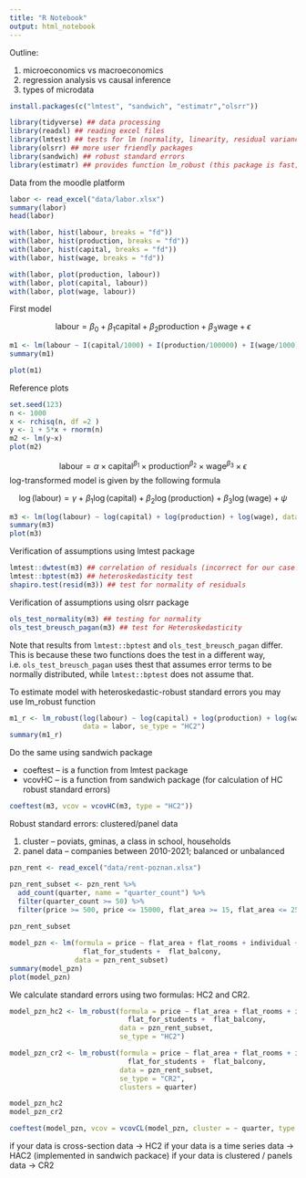 ```yaml
---
title: "R Notebook"
output: html_notebook
---
```


Outline:

1. microeconomics vs macroeconomics
2. regression analysis vs causal inference
3. types of microdata


```r
install.packages(c("lmtest", "sandwich", "estimatr","olsrr"))
```

```r
library(tidyverse) ## data processing
library(readxl) ## reading excel files
library(lmtest) ## tests for lm (normality, linearity, residual variance)
library(olsrr) ## more user friendly packages
library(sandwich) ## robust standard errors
library(estimatr) ## provides function lm_robust (this package is fast; C++)
```

Data from the moodle platform

```r
labor <- read_excel("data/labor.xlsx") 
summary(labor)
head(labor)
```
```r
with(labor, hist(labour, breaks = "fd"))
with(labor, hist(production, breaks = "fd"))
with(labor, hist(capital, breaks = "fd"))
with(labor, hist(wage, breaks = "fd"))

with(labor, plot(production, labour))
with(labor, plot(capital, labour))
with(labor, plot(wage, labour))
```

First model

$$
\text{labour} = \beta_0 + \beta_1\text{capital} + \beta_2\text{production} + \beta_3\text{wage} + \epsilon
$$

```r
m1 <- lm(labour ~ I(capital/1000) + I(production/100000) + I(wage/1000), data = labor)
summary(m1)
```
```r
plot(m1)
```
Reference plots

```r
set.seed(123)
n <- 1000
x <- rchisq(n, df =2 )
y <- 1 + 5*x + rnorm(n)
m2 <- lm(y~x)
plot(m2)
```
$$
\text{labour} = \alpha \times \text{capital}^{\beta_1} \times \text{production}^{\beta_2}\times\text{wage}^{\beta_3}\times\epsilon
$$
log-transformed model is given by the following formula

$$
\log(\text{labour}) = \gamma + \beta_1\log(\text{capital}) + \beta_2\log(\text{production}) + \beta_3\log(\text{wage}) + \psi
$$
```r
m3 <- lm(log(labour) ~ log(capital) + log(production) + log(wage), data = labor)
summary(m3)
plot(m3)
```

Verification of assumptions using lmtest package

```r
lmtest::dwtest(m3) ## correlation of residuals (incorrect for our case!!!!)
lmtest::bptest(m3) ## heteroskedasticity test 
shapiro.test(resid(m3)) ## test for normality of residuals
```

Verification of assumptions using olsrr package

```r
ols_test_normality(m3) ## testing for normality
ols_test_breusch_pagan(m3) ## test for Heteroskedasticity
```

Note that results from `lmtest::bptest` and `ols_test_breusch_pagan` differ. This is because these two functions does the test in a different way, i.e. `ols_test_breusch_pagan` uses thest that assumes error terms to be normally distributed, while `lmtest::bptest` does not assume that.

To estimate model with heteroskedastic-robust standard errors you may use lm_robust function

```r
m1_r <- lm_robust(log(labour) ~ log(capital) + log(production) + log(wage), 
                  data = labor, se_type = "HC2")
summary(m1_r)
```

Do the same using sandwich package

+ coeftest -- is a function from lmtest package
+ vcovHC -- is a function from sandwich package (for calculation of HC robust standard errors)


```r
coeftest(m3, vcov = vcovHC(m3, type = "HC2"))
```

Robust standard errors: clustered/panel data


1. cluster -- poviats, gminas, a class in school, households
2. panel data -- companies between 2010-2021; balanced or unbalanced


```r
pzn_rent <- read_excel("data/rent-poznan.xlsx")

pzn_rent_subset <- pzn_rent %>%
  add_count(quarter, name = "quarter_count") %>%
  filter(quarter_count >= 50) %>%
  filter(price >= 500, price <= 15000, flat_area >= 15, flat_area <= 250)
  
pzn_rent_subset
```

```r
model_pzn <- lm(formula = price ~ flat_area + flat_rooms + individual + flat_furnished + 
                  flat_for_students +  flat_balcony,
                data = pzn_rent_subset)
summary(model_pzn)
plot(model_pzn)
```

We calculate standard errors using two formulas: HC2 and CR2.

```r
model_pzn_hc2 <- lm_robust(formula = price ~ flat_area + flat_rooms + individual + flat_furnished +
                             flat_for_students +  flat_balcony,
                           data = pzn_rent_subset,
                           se_type = "HC2")

model_pzn_cr2 <- lm_robust(formula = price ~ flat_area + flat_rooms + individual + flat_furnished +
                             flat_for_students +  flat_balcony,
                           data = pzn_rent_subset,
                           se_type = "CR2",
                           clusters = quarter)

model_pzn_hc2
model_pzn_cr2
```


```r
coeftest(model_pzn, vcov = vcovCL(model_pzn, cluster = ~ quarter, type = "HC2"))
```


if your data is cross-section data -> HC2
if your data is a time series data -> HAC2 (implemented in sandwich packace)
if your data is clustered / panels data -> CR2 



